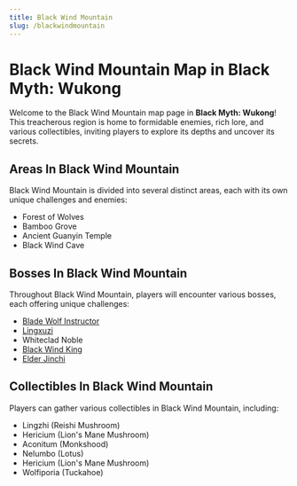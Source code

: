 ```yaml
---
title: Black Wind Mountain
slug: /blackwindmountain
---
```


# Black Wind Mountain Map in Black Myth: Wukong

Welcome to the Black Wind Mountain map page in **Black Myth: Wukong**! This treacherous region is home to formidable enemies, rich lore, and various collectibles, inviting players to explore its depths and uncover its secrets.

## Areas In Black Wind Mountain

Black Wind Mountain is divided into several distinct areas, each with its own unique challenges and enemies:

- Forest of Wolves
- Bamboo Grove
- Ancient Guanyin Temple
- Black Wind Cave

## Bosses In Black Wind Mountain

Throughout Black Wind Mountain, players will encounter various bosses, each offering unique challenges:

- [Blade Wolf Instructor](/docs/blackwindking)
- [Lingxuzi](/docs/lingxuzi)
- Whiteclad Noble
- [Black Wind King](/docs/blackwindking)
- [Elder Jinchi](/docs/elderjinchi)

## Collectibles In Black Wind Mountain

Players can gather various collectibles in Black Wind Mountain, including:

- Lingzhi (Reishi Mushroom)
- Hericium (Lion's Mane Mushroom)
- Aconitum (Monkshood)
- Nelumbo (Lotus)
- Hericium (Lion's Mane Mushroom)
- Wolfiporia (Tuckahoe)